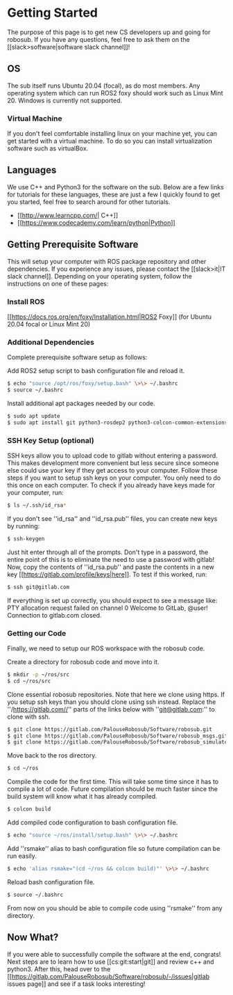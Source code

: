 # Getting Started

The purpose of this page is to get new CS developers up and going for robosub. If you have any questions, feel free to ask them on the [[slack\>software|software slack channel]]!

## OS
The sub itself runs Ubuntu 20.04 (focal), as do most members. Any operating system which can run ROS2 foxy should work such as Linux Mint 20. Windows is currently not supported.

### Virtual Machine
If you don't feel comfortable installing linux on your machine yet, you can get started with a virtual machine. To do so you can install virtualization software such as virtualBox.

## Languages
We use C++ and Python3 for the software on the sub. Below are a few links for tutorials for these languages, these are just a few I quickly found to get you started, feel free to search around for other tutorials.
  * [[http://www.learncpp.com/| C++]]
  * [[https://www.codecademy.com/learn/python|Python]]

## Getting Prerequisite Software
This will setup your computer with ROS package repository and other dependencies. If you experience any issues, please contact the [[slack\>it|IT slack channel]].
Depending on your operating system, follow the instructions on one of these pages:

### Install ROS
[[https://docs.ros.org/en/foxy/Installation.html|ROS2 Foxy]] (for Ubuntu 20.04 focal or Linux Mint 20)

### Additional Dependencies
Complete prerequisite software setup as follows:

Add ROS2 setup script to bash configuration file and reload it.
```bash
$ echo "source /opt/ros/foxy/setup.bash" \>\> ~/.bashrc
$ source ~/.bashrc
```

Install additional apt packages needed by our code.
```bash
$ sudo apt update
$ sudo apt install git python3-rosdep2 python3-colcon-common-extensions ros-foxy-gazebo-ros ros-foxy-gazebo-plugins socat
```
### SSH Key Setup (optional)
SSH keys allow you to upload code to gitlab without entering a password. This makes development more convenient but less secure since someone else could use your key if they get access to your computer. Follow these steps if you want to setup ssh keys on your computer. You only need to do this once on each computer. To check if you already have keys made for your computer, run:

```bash
$ ls ~/.ssh/id_rsa*
```

If you don't see ''id_rsa'' and ''id_rsa.pub'' files, you can create new keys by running:

```bash
$ ssh-keygen
```

Just hit enter through all of the prompts. Don't type in a password, the entire point of this is to eliminate the need to use a password with gitlab! Now, copy the contents of ''id_rsa.pub'' and paste the contents in a new key [[https://gitlab.com/profile/keys|here]]. To test if this worked, run:

```bash
$ ssh git@gitlab.com
```

If everything is set up correctly, you should expect to see a message like:
  PTY allocation request failed on channel 0
  Welcome to GitLab, @user!
  Connection to gitlab.com closed.

### Getting our Code
Finally, we need to setup our ROS workspace with the robosub code.

Create a directory for robosub code and move into it.

```bash
$ mkdir -p ~/ros/src
$ cd ~/ros/src
```

Clone essential robosub repositories. Note that here we clone using https. If you setup ssh keys than you should clone using ssh instead. Replace the ''/https://gitlab.com//'' parts of the links below with ''git@gitlab.com:'' to clone with ssh.

```bash
$ git clone https://gitlab.com/PalouseRobosub/Software/robosub.git
$ git clone https://gitlab.com/PalouseRobosub/Software/robosub_msgs.git
$ git clone https://gitlab.com/PalouseRobosub/Software/robosub_simulator.git
```

Move back to the ros directory.

```bash
$ cd ~/ros
```
  
Compile the code for the first time. This will take some time since it has to compile a lot of code. Future compilation should be much faster since the build system will know what it has already compiled.

```bash
$ colcon build
```

Add compiled code configuration to bash configuration file.

```bash
$ echo "source ~/ros/install/setup.bash" \>\> ~/.bashrc
```

Add ''rsmake'' alias to bash configuration file so future compilation can be run easily.

```bash
$ echo 'alias rsmake="(cd ~/ros && colcon build)"' \>\> ~/.bashrc
```

Reload bash configuration file.

```bash
$ source ~/.bashrc
```

From now on you should be able to compile code using ''rsmake'' from any directory.
## Now What?
If you were able to successfully compile the software at the end, congrats! Next steps are to learn how to use [[cs:git:start|git]] and review c++ and python3. After this, head over to the [[https://gitlab.com/PalouseRobosub/Software/robosub/-/issues|gitlab issues page]] and see if a task looks interesting!

